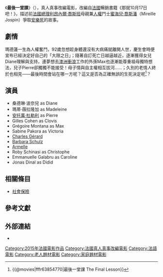 {{not|最後一課}}
{{noteTA
|G1=Show
|G2=Movie
}}
{{Infobox film
| name = 最後一堂課
| original_name = {{lang|en|The Final Lesson}}
| image = 
| alt = 
| caption = 
| director = [[帕斯卡莱·普扎杜|帕斯卡莱·普扎杜]]
| producer = 
| screenplay =帕斯卡莱·普扎杜<br>Laurent de Bartillat
| story = 
| based on       = {{based on|''La Dernière Leçon''|[[Noëlle_Châtelet|Noëlle Châtelet]]}}
| starring = {{Plainlist|
* [[瑪蒂·薇拉隆加|瑪蒂·薇拉隆加]]
* [[桑德琳·波奈兒|桑德琳·波奈兒]] 
}}
| narrator = 
| music = 
| cinematography = 
| editing = 
| production companies = 
| distributor = Wild Bunch
| released = {{Film date|2015|8|26|（[[昂古萊姆法語電影節|昂古萊姆法語電影節]]）|2015|11|4|[[法國|法國]]
}}
| runtime = 105分鐘
| country = 法國
| language = [[法語|法語]]
| budget = 
| gross = $一億<ref>{{cite web|url=http://www.boxofficemojo.com/movies/intl/?page=&wk=2015W45&id=_fLADERNIRELEON01|title=La dernière leçon (The FInal Lesson)|work=[[Box_Office_Mojo|Box Office Mojo]]|access-date=2016-08-09|archive-date=2017-01-12|archive-url=https://web.archive.org/web/20170112100723/http://www.boxofficemojo.com/movies/intl/?page=&wk=2015W45&id=_fLADERNIRELEON01|dead-url=no}}</ref> 
|website=
| cn_name = 
| hk_name = 
| tw_name = 最後一堂課
}}
《'''最後一堂課'''》（{{lang-en|'''''The Final Lesson'''''}}），真人真事改編電影，改編自[[法國|法國]]暢銷書籍《那就10月17日吧！》，描述前[[法國總理|法國總理]][[利昂内尔·若斯潘|利昂內爾·喬斯班]]母親兼[[人權|人權]]鬥士[[蜜海兒·喬斯潘|蜜海兒·喬斯潘]]（Mireille Jospin）爭取[[安樂死|安樂死]]的故事。

==劇情==
瑪德蓮一生為人權奮鬥，92歲忽想趁身體還沒有大病痛就離開人世，慶生會時便宣布已經決定好自己的「大限之日」；隨著自訂死亡日越逼越近，逐漸獲得女兒Diane理解與支持，連夢想去[[澳洲|澳洲]][[衝浪|衝浪]]工作的外孫Max也逐漸能尊重祖母獨特想法，兒子Pierre卻獨獨不能接受！母子情與自主權相互拔河……；久別的老情人終於也相見——最後時間會站在哪一方呢？這又是否為正確無誤的生死決定呢<ref>{{@movies|fffr63854770|最後一堂課 The Final Lesson}}</ref>？ 


==演員==
{{Div col|2}}
* 桑德琳·波奈兒 as Diane 
* 瑪蒂·薇拉隆加 as Madeleine
* [[安托萬·杜勒利|安托萬·杜勒利]] as Pierre
* Gilles Cohen as Clovis
* Grégoire Montana as Max
* Sabine Pakora as Victoria
* [[Charles_Gérard|Charles Gérard]]
* [[Barbara_Schulz|Barbara Schulz]]
* [[Armelle|Armelle]] 
* Roby Schinasi as Christophe
* Emmanuelle Galabru as Caroline
* Jonas Dinal as Didid
{{div col end}}

==相關條目==
*[[社會保險|社會保險]]


==參考文獻==
{{reflist}}

==外部連結==
* {{IMDb title|3854770|最後一堂課}}

[[Category:2015年法國電影作品|Category:2015年法國電影作品]]
[[Category:法國真人真事改編電影|Category:法國真人真事改編電影]]
[[Category:法語電影|Category:法語電影]]
[[Category:老人題材電影|Category:老人題材電影]]
[[Category:家庭題材電影|Category:家庭題材電影]]